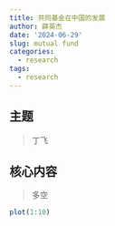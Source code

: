 ```yaml
---
title: 共同基金在中国的发展
author: 薛英杰
date: '2024-06-29'
slug: mutual fund
categories:
  - research
tags:
  - research
---
```



## 主题

> 丁飞

## 核心内容

> 多空

```r
plot(1:10)
```

